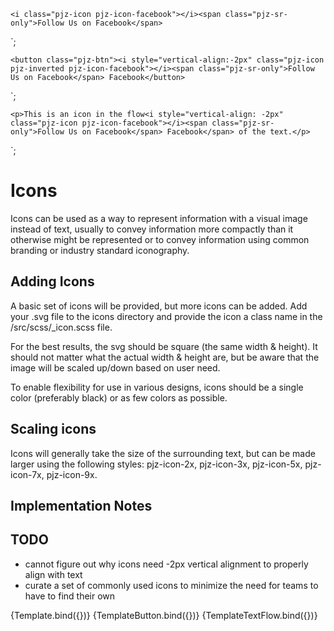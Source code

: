 
<Meta title="Components/Icons" component="Icon" />

    <i class="pjz-icon pjz-icon-facebook"></i><span class="pjz-sr-only">Follow Us on Facebook</span>
`;

    <button class="pjz-btn"><i style="vertical-align:-2px" class="pjz-icon pjz-inverted pjz-icon-facebook"></i><span class="pjz-sr-only">Follow Us on Facebook</span> Facebook</button>
`;

    <p>This is an icon in the flow<i style="vertical-align: -2px" class="pjz-icon pjz-icon-facebook"></i><span class="pjz-sr-only">Follow Us on Facebook</span> Facebook</span> of the text.</p>
`;

# Icons

Icons can be used as a way to represent information with a visual image instead of text, usually to convey information
more compactly than it otherwise might be represented or to convey information using common branding or industry
standard iconography.

## Adding Icons

A basic set of icons will be provided, but more icons can be added.  Add your .svg file to the icons directory
and provide the icon a class name in the /src/scss/_icon.scss file.

For the best results, the svg should be square (the same width & height).  It should not matter what the actual
width & height are, but be aware that the image will be scaled up/down based on user need.

To enable flexibility for use in various designs, icons should be a single color (preferably black) or as few colors as possible.

## Scaling icons

Icons will generally take the size of the surrounding text, but can be made larger using the following styles: pjz-icon-2x,
pjz-icon-3x, pjz-icon-5x, pjz-icon-7x, pjz-icon-9x.

## Implementation Notes

## TODO 

* cannot figure out why icons need -2px vertical alignment to properly align with text
* curate a set of commonly used icons to minimize the need for teams to have to find their own

<Canvas>
    <Story name="Simple" args={{}}>
      {Template.bind({})}
    </Story>
</Canvas>

<Canvas>
    <Story name="Button" args={{}}>
      {TemplateButton.bind({})}
    </Story>
</Canvas>

<Canvas>
    <Story name="Flow" args={{}}>
      {TemplateTextFlow.bind({})}
    </Story>
</Canvas>
